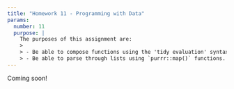 ```yaml
---
title: "Homework 11 - Programming with Data"
params:
  number: 11
  purpose: |
    The purposes of this assignment are:
    >
    > - Be able to compose functions using the 'tidy evaluation' syntax to work with data.
    > - Be able to parse through lists using `purrr::map()` functions.
---
```


Coming soon!